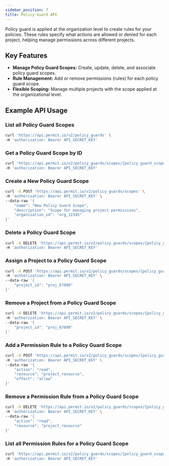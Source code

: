 ```yaml
---
sidebar_position: 7
title: Policy Guard API
---
```



Policy guard is applied at the organization level to create rules for your policies. These rules specify what actions are allowed or denied for each project, helping manage permissions across different projects.

## Key Features

- **Manage Policy Guard Scopes:** Create, update, delete, and associate policy guard scopes.
- **Rule Management:** Add or remove permissions (rules) for each policy guard scope.
- **Flexible Scoping:** Manage multiple projects with the scope applied at the organizational level.

## Example API Usage

### List all Policy Guard Scopes
```bash
curl 'https://api.permit.io/v2/policy_guards' \
-H 'authorization: Bearer API_SECRET_KEY'
```

### Get a Policy Guard Scope by ID
```bash
curl 'https://api.permit.io/v2/policy_guards/scopes/{policy_guard_scope_id}' \
-H 'authorization: Bearer API_SECRET_KEY'
```

### Create a New Policy Guard Scope
```bash
curl -X POST 'https://api.permit.io/v2/policy_guards/scopes' \
-H 'authorization: Bearer API_SECRET_KEY' \
--data-raw '{
    "name": "New Policy Guard Scope",
    "description": "Scope for managing project permissions",
    "organization_id": "org_12345"
}'
```

### Delete a Policy Guard Scope
```bash
curl -X DELETE 'https://api.permit.io/v2/policy_guards/scopes/{policy_guard_scope_id}' \
-H 'authorization: Bearer API_SECRET_KEY'
```

### Assign a Project to a Policy Guard Scope
```bash
curl -X POST 'https://api.permit.io/v2/policy_guards/scopes/{policy_guard_scope_id}/associate' \
-H 'authorization: Bearer API_SECRET_KEY' \
--data-raw '{
    "project_id": "proj_67890"
}'
```

### Remove a Project from a Policy Guard Scope
```bash
curl -X DELETE 'https://api.permit.io/v2/policy_guards/scopes/{policy_guard_scope_id}/disassociate' \
-H 'authorization: Bearer API_SECRET_KEY' \
--data-raw '{
    "project_id": "proj_67890"
}'
```

### Add a Permission Rule to a Policy Guard Scope
```bash
curl -X POST 'https://api.permit.io/v2/policy_guards/scopes/{policy_guard_scope_id}/rules' \
-H 'authorization: Bearer API_SECRET_KEY' \
--data-raw '{
    "action": "read",
    "resource": "project_resource",
    "effect": "allow"
}'
```

### Remove a Permission Rule from a Policy Guard Scope
```bash
curl -X DELETE 'https://api.permit.io/v2/policy_guards/scopes/{policy_guard_scope_id}/rules' \
-H 'authorization: Bearer API_SECRET_KEY' \
--data-raw '{
    "action": "read",
    "resource": "project_resource"
}'
```

### List all Permission Rules for a Policy Guard Scope
```bash
curl 'https://api.permit.io/v2/policy_guards/scopes/{policy_guard_scope_id}/rules' \
-H 'authorization: Bearer API_SECRET_KEY'
```
